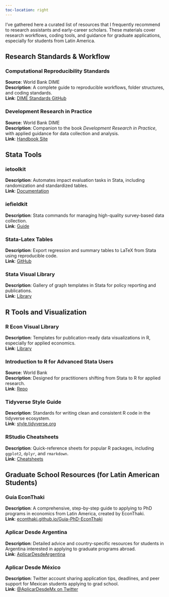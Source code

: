 ```yaml
---
toc-location: right
---
```


I’ve gathered here a curated list of resources that I frequently recommend to research assistants and early-career scholars. These materials cover research workflows, coding tools, and guidance for graduate applications, especially for students from Latin America.

## Research Standards & Workflow

### Computational Reproducibility Standards  
**Source**: World Bank DIME  
**Description**: A complete guide to reproducible workflows, folder structures, and coding standards.  
**Link**: [DIME Standards GitHub](https://github.com/worldbank/dime-standards)

### Development Research in Practice  
**Source**: World Bank DIME  
**Description**: Companion to the book *Development Research in Practice*, with applied guidance for data collection and analysis.  
**Link**: [Handbook Site](https://worldbank.github.io/dime-data-handbook/)

## Stata Tools

### ietoolkit  
**Description**: Automates impact evaluation tasks in Stata, including randomization and standardized tables.  
**Link**: [Documentation](https://worldbank.github.io/ietoolkit/)

### iefieldkit  
**Description**: Stata commands for managing high-quality survey-based data collection.  
**Link**: [Guide](https://dimewiki.worldbank.org/wiki/Iefieldkit)

### Stata-Latex Tables  
**Description**: Export regression and summary tables to LaTeX from Stata using reproducible code.  
**Link**: [GitHub](https://github.com/worldbank/stata-tables)

### Stata Visual Library  
**Description**: Gallery of graph templates in Stata for policy reporting and publications.  
**Link**: [Library](https://worldbank.github.io/stata-visual-library/)

## R Tools and Visualization

### R Econ Visual Library  
**Description**: Templates for publication-ready data visualizations in R, especially for applied economics.  
**Link**: [Library](https://worldbank.github.io/r-econ-visual-library/)

### Introduction to R for Advanced Stata Users  
**Source**: World Bank  
**Description**: Designed for practitioners shifting from Stata to R for applied research.  
**Link**: [Repo](https://github.com/worldbank/dime-r-training)

### Tidyverse Style Guide  
**Description**: Standards for writing clean and consistent R code in the tidyverse ecosystem.  
**Link**: [style.tidyverse.org](https://style.tidyverse.org/)

### RStudio Cheatsheets  
**Description**: Quick-reference sheets for popular R packages, including `ggplot2`, `dplyr`, and `rmarkdown`.  
**Link**: [Cheatsheets](https://posit.co/resources/cheatsheets/)

## Graduate School Resources (for Latin American Students)

### Guía EconThaki  
**Description**: A comprehensive, step-by-step guide to applying to PhD programs in economics from Latin America, created by EconThaki.  
**Link**: [econthaki.github.io/Guia-PhD-EconThaki](https://econthaki.github.io/Guia-PhD-EconThaki/)

### Aplicar Desde Argentina  
**Description**: Detailed advice and country-specific resources for students in Argentina interested in applying to graduate programs abroad.  
**Link**: [AplicarDesdeArgentina](https://aplicardesdeargentina.weebly.com/)

### Aplicar Desde México  
**Description**: Twitter account sharing application tips, deadlines, and peer support for Mexican students applying to grad school.  
**Link**: [@AplicarDesdeMx on Twitter](https://twitter.com/AplicarDesdeMx)
